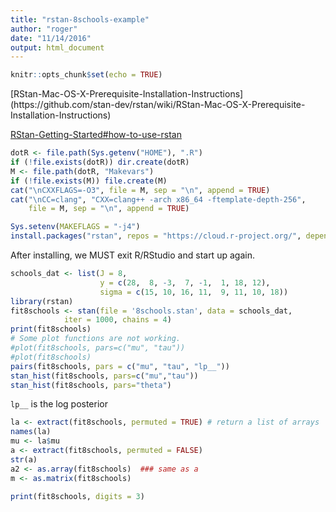 ```yaml
---
title: "rstan-8schools-example"
author: "roger"
date: "11/14/2016"
output: html_document
---
```


```r
knitr::opts_chunk$set(echo = TRUE)
```
[RStan-Mac-OS-X-Prerequisite-Installation-Instructions]
(https://github.com/stan-dev/rstan/wiki/RStan-Mac-OS-X-Prerequisite-Installation-Instructions)

[RStan-Getting-Started#how-to-use-rstan](https://github.com/stan-dev/rstan/wiki/RStan-Getting-Started#how-to-use-rstan)

```r
dotR <- file.path(Sys.getenv("HOME"), ".R")
if (!file.exists(dotR)) dir.create(dotR)
M <- file.path(dotR, "Makevars")
if (!file.exists(M)) file.create(M)
cat("\nCXXFLAGS=-O3", file = M, sep = "\n", append = TRUE)
cat("\nCC=clang", "CXX=clang++ -arch x86_64 -ftemplate-depth-256",
    file = M, sep = "\n", append = TRUE)

Sys.setenv(MAKEFLAGS = "-j4")
install.packages("rstan", repos = "https://cloud.r-project.org/", dependencies=TRUE)
```

After installing, we MUST exit R/RStudio and start up again.

```r
schools_dat <- list(J = 8, 
                    y = c(28,  8, -3,  7, -1,  1, 18, 12),
                    sigma = c(15, 10, 16, 11,  9, 11, 10, 18))
library(rstan)
fit8schools <- stan(file = '8schools.stan', data = schools_dat, 
            iter = 1000, chains = 4)
print(fit8schools)
# Some plot functions are not working.
#plot(fit8schools, pars=c("mu", "tau"))
#plot(fit8schools)
pairs(fit8schools, pars = c("mu", "tau", "lp__"))
stan_hist(fit8schools, pars=c("mu","tau"))
stan_hist(fit8schools, pars="theta")
```

`lp__`  is the log posterior

```r
la <- extract(fit8schools, permuted = TRUE) # return a list of arrays 
names(la)
mu <- la$mu 
a <- extract(fit8schools, permuted = FALSE) 
str(a)
a2 <- as.array(fit8schools)  ### same as a
m <- as.matrix(fit8schools)

print(fit8schools, digits = 3)
```